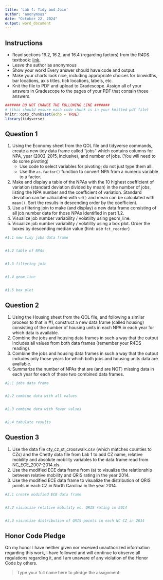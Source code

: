 ```yaml
---
title: 'Lab 4: Tidy and Join'
author: 'anonymous'
date: "October 22, 2024"
output: word_document
---
```


## Instructions

-   Read sections 16.2, 16.2, and 16.4 (regarding factors) from the R4DS textbook: [link](https://r4ds.hadley.nz/factors.html).
-   Leave the author as anonymous
-   Show your work! Every answer should have code and output.
-   Make your charts look nice, including appropriate choices for binwidths, bar locations, axis titles, tick locations, labels, etc.
-   Knit the file to PDF and upload to Gradescope. Assign all of your answers in Gradescope to the pages of your PDF that contain those answers.

```r

####### DO NOT CHANGE THE FOLLOWING LINE #######
# (this should ensure each code chunk is in your knitted pdf file)
knitr::opts_chunk$set(echo = TRUE)
library(tidyverse)

```

\newpage

## Question 1

(1) Using the Economy sheet from the QOL file and tidyverse commands, create a new tidy data frame called "jobs" which contains columns for NPA, year (2002-2015, inclusive), and number of jobs. (You will need to do some pivoting)
    -   Use code to select variables for pivoting; do not just type them all.
    -   Use the `as.factor()` function to convert NPA from a numeric variable to a factor.
(2) Make and display a table of the NPAs with the 10 highest coefficient of variation (standard deviation divided by mean) in the number of jobs, listing the NPA number and the coefficient of variation. Standard deviation can be calculated with `sd()` and mean can be calculated with `mean()`. Sort the results in descending order by the coefficient.
(3) Use a filtering join to make (and display) a new data frame consisting of all job number data for those NPAs identified in part 1.2.
(4) Visualize job number variability / volatility using geom_line.
(5) Visualize job number variability / volatility using a box plot. Order the boxes by descending median value (hint: use `fct_reorder`)

```r
#1.1 new tidy jobs data frame


#1.2 table of NPAs


#1.3 filtering join


#1.4 geom_line


#1.5 box plot


```

\newpage

## Question 2

(1) Using the Housing sheet from the QOL file, and following a similar process to that in #1, construct a new data frame (called housing) consisting of the number of housing units in each NPA in each year for which data is available.
(2) Combine the jobs and housing data frames in such a way that the output includes all values from both data frames (remember your R4DS reading).
(3) Combine the jobs and housing data frames in such a way that the output includes only those years for which both jobs and housing units data are available.
(4) Summarize the number of NPAs that are (and are NOT) missing data in each year for each of these two combined data frames.

```r
#2.1 jobs data frame


#2.2 combine data with all values


#2.3 combine data with fewer values


#2.4 tabulate results


```

\newpage

## Question 3

(1) Use the data file cty_cz_st_crosswalk.csv (which matches counties to CZs) and the Chetty data file from Lab 1 to add CZ name, relative mobility and absolute mobility variables to the data frame read from NC_ECE_2007-2014.xls.
(2) Use the modified ECE data frame from (a) to visualize the relationship between relative mobility and QRIS rating in the year 2014.
(3) Use the modified ECE data frame to visualize the distribution of QRIS points in each CZ in North Carolina in the year 2014.

```r
#3.1 create modified ECE data frame


#3.2 visualize relative mobility vs. QRIS rating in 2014


#3.3 visualize distribution of QRIS points in each NC CZ in 2014


```

\newpage

## Honor Code Pledge

On my honor I have neither given nor received unauthorized information regarding this work, I have followed and will continue to observe all regulations regarding it, and I am unaware of any violation of the Honor Code by others.

> Type your full name here to pledge the assignment:
